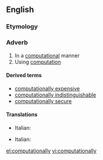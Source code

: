 ==English==

===Etymology===
{{suffix|computational|ly}}

===Adverb===
{{en-adv}}

# In a [[computational]] manner
# Using [[computation]]

====Derived terms====
*[[computationally expensive]]
*[[computationally indistinguishable]]
* [[computationally secure]]

====Translations====
{{trans-top|computational manner}}
* Italian: {{t-|it|computazionalmente}}
{{trans-mid}}
{{trans-bottom}}
{{trans-top|using computation}}
* Italian: {{t-|it|computazionalmente}}
{{trans-mid}}
{{trans-bottom}}

[[el:computationally]]
[[vi:computationally]]